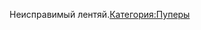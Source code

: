 {{Инфобокс для пуперов
|title2=Usualignat
|другие_ники=
|image3=[[Файл:Usualignat.jpg|thumb]]
|сферы_творчества=RYTP
|год_начала=2014 год
|image4=
|имя_фамилия=Павел Игнатенко
|дата_рождения=
|место_проживания=
|ссылки=
*[https://www.youtube.com/user/Usualignat YouTube]
*[https://vk.com/uslignpub Группа ВК]
}}Неисправимый лентяй.[[Категория:Пуперы]]